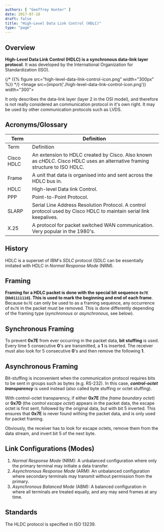 ```yaml
---
authors: [ "Geoffrey Hunter" ]
date: 2017-07-18
draft: false
title: "High-Level Data Link Control (HDLC)"
type: "page"
---
```



## Overview

**High-Level Data Link Control (HDLC) is a synchronous data-link layer protocol**. It was developed by the International Organization for Standardization (ISO).

{/* {{% figure src="high-level-data-link-control-icon.png" width="300px" %}} */}
<Image src={import('./high-level-data-link-control-icon.png')} width="300"></Image>

It only describes the data-link layer (layer 2 in the OSI model), and therefore is not really considered an communication protocol in it's own right. It may be used by other communication protocols such as LVDS.

## Acronyms/Glossary

<table>
    <tr>
        <th>Term</th>
        <th>Definition</th>
    </tr>
    <tbody>
        <tr>
            <td>Term</td>
            <td>Definition</td>
        </tr>
        <tr>
            <td>Cisco HDLC</td>
            <td >An extension to HDLC created by Cisco. Also known as <i>cHDLC</i>. Cisco HDLC uses an alternative framing structure to ISO HDLC.</td>
        </tr>
        <tr>
            <td>Frame</td>
            <td>A unit that data is organised into and sent across the HDLC bus in.</td>
        </tr>
        <tr>
            <td>HDLC</td>
            <td>High-level Data link Control.</td>
        </tr>
        <tr>
            <td>PPP</td>
            <td> Point-to-Point Protocol.</td>
        </tr>
        <tr>
            <td>SLARP</td>
            <td>Serial Line Address Resolution Protocol. A control protocol used by Cisco HDLC to maintain serial link keepalives.</td>
        </tr>
        <tr>
            <td>X.25</td>
            <td>A protocol for packet switched WAN communication. Very popular in the 1980's.</td>
        </tr>
    </tbody>
</table>

## History

HDLC is a superset of IBM's _SDLC_ protocol (SDLC can be essentially imitated with HDLC in _Normal Response Mode_ (NRM).

## Framing

**Framing for a HDLC packet is done with the special bit sequence `0x7E` (`0b01111110`). This is used to mark the beginning and end of each frame**. Because `0x7E` can only be used to as a framing sequence, any occurrence of `0x7E` in the packet must be removed. This is done differently depending of the framing type (_synchronous_ or _asynchronous_, see below).

## Synchronous Framing

To prevent **0x7E** from ever occurring in the packet data, **bit stuffing** is used. Every time 5 consecutive **0**'s are transmitted, a **1** is inserted. The receiver must also look for 5 consecutive **0**'s and then remove the following **1**.

## Asynchronous Framing

Bit-stuffing is inconvenient when the communication protocol requires bits to be sent in groups such as bytes (e.g. RS-232). In this case, _**control-octet transparency**_ is used instead (also called byte stuffing or octet stuffing).

With control-octet transparency, if either **0x7E** (the _frame boundary octet_) or **0x7D** (the _control escape octet_) appears in the packet data, the escape octet is first sent, followed by the original data, but with bit 5 inverted. This ensures that **0x7E** is never found withing the packet data, and is only used for packet framing.

Obviously, the receiver has to look for escape octets, remove them from the data stream, and invert bit 5 of the next byte.

## Link Configurations (Modes)

1. _Normal Response Mode_ (NRM): A unbalanced configuration where only the primary terminal may initiate a data transfer.
1. _Asynchronous Response Mode_ (ARM): An unbalanced configuration where secondary terminals may transmit without permission from the primary.
1. _Asynchronous Balanced Mode_ (ABM): A balanced configuration in where all terminals are treated equally, and any may send frames at any time.

## Standards

The HLDC protocol is specified in ISO 13239.
